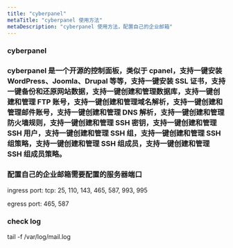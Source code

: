 ```yaml
---
title: "cyberpanel"
metaTitle: "cyberpanel 使用方法"
metaDescription: "cyberpanel 使用方法，配置自己的企业邮箱"
---
```




### cyberpanel


### cyberpanel 是一个开源的控制面板，类似于 cpanel，支持一键安装 WordPress、Joomla、Drupal 等等，支持一键安装 SSL 证书，支持一键备份和还原网站数据，支持一键创建和管理数据库，支持一键创建和管理 FTP 账号，支持一键创建和管理域名解析，支持一键创建和管理邮件账号，支持一键创建和管理 DNS 解析，支持一键创建和管理防火墙规则，支持一键创建和管理 SSH 密钥，支持一键创建和管理 SSH 用户，支持一键创建和管理 SSH 组，支持一键创建和管理 SSH 组策略，支持一键创建和管理 SSH 组成员，支持一键创建和管理 SSH 组成员策略。

### 配置自己的企业邮箱需要配置的服务器端口

ingress port:
tcp:
25, 110, 143, 465, 587, 993, 995


egress port:
465, 587



### check log
tail -f /var/log/mail.log